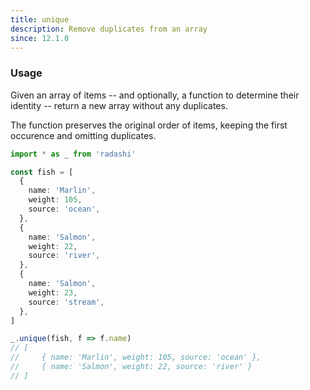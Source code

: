 ```yaml
---
title: unique
description: Remove duplicates from an array
since: 12.1.0
---
```


### Usage

Given an array of items -- and optionally, a function to determine their identity -- return a new array without any duplicates.

The function preserves the original order of items, keeping the first occurence and omitting duplicates.

```ts twoslash
import * as _ from 'radashi'

const fish = [
  {
    name: 'Marlin',
    weight: 105,
    source: 'ocean',
  },
  {
    name: 'Salmon',
    weight: 22,
    source: 'river',
  },
  {
    name: 'Salmon',
    weight: 23,
    source: 'stream',
  },
]

_.unique(fish, f => f.name)
// [
//     { name: 'Marlin', weight: 105, source: 'ocean' },
//     { name: 'Salmon', weight: 22, source: 'river' }
// ]
```
